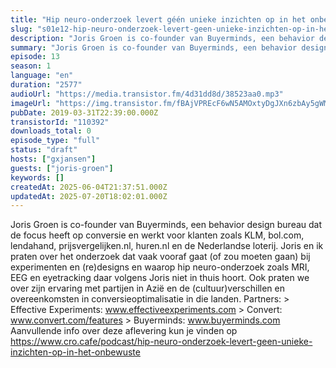 ```yaml
---
title: "Hip neuro-onderzoek levert géén unieke inzichten op in het onbewuste, met Joris Groen (Buyerminds)"
slug: "s01e12-hip-neuro-onderzoek-levert-geen-unieke-inzichten-op-in-het-onbewuste"
description: "Joris Groen is co-founder van Buyerminds, een behavior design bureau dat de focus heeft op conversie en werkt voor klanten zoals KLM, bol.com, lendahand, prijsvergelijken.nl, huren.nl en de Nederlandse loterij. Joris en ik praten over het onderzoek dat vaak vooraf gaat (of zou moeten gaan) bij experimenten en (re)designs en waarop hip neuro-onderzoek zoals MRI, EEG en eyetracking daar volgens Joris niet in thuis hoort. Ook praten we over zijn ervaring met partijen in Azië en de (cultuur)verschillen en overeenkomsten in conversieoptimalisatie in die landen. Partners: > Effective Experiments: www.effectiveexperiments.com > Convert: www.convert.com/features > Buyerminds: www.buyerminds.com Aanvullende info over deze aflevering kun je vinden op https://www.cro.cafe/podcast/hip-neuro-onderzoek-levert-geen-unieke-inzichten-op-in-het-onbewuste"
summary: "Joris Groen is co-founder van Buyerminds, een behavior design bureau dat de focus heeft op conversie en werkt voor klanten zoals KLM, bol.com, lendahand, prijsvergelijken.nl, huren.nl en de Nederlandse loterij.\r\n\r\nJoris en ik praten over het onderzoek dat vaak vooraf gaat (of zou moeten gaan) bij experimenten en (re)designs en waarop hip neuro-onderzoek zoals MRI, EEG en eyetracking daar volgens Joris niet in thuis hoort.\r\n\r\nOok praten we over zijn ervaring met partijen in Azië en de (cultuur)verschillen en overeenkomsten in conversieoptimalisatie in die landen.\r\n\r\nPartners:\r\n> Effective Experiments: www.effectiveexperiments.com\r\n> Convert: www.convert.com/features\r\n> Buyerminds: www.buyerminds.com\r\n\r\nAanvullende info over deze aflevering kun je vinden op https://www.cro.cafe/podcast/hip-neuro-onderzoek-levert-geen-unieke-inzichten-op-in-het-onbewuste"
episode: 13
season: 1
language: "en"
duration: "2577"
audioUrl: "https://media.transistor.fm/4d31dd8d/38523aa0.mp3"
imageUrl: "https://img.transistor.fm/fBAjVPREcF6wN5AMOxtyDgJXn6zbAy5gWMGOJAmFPFw/rs:fill:3000:3000:1/q:60/aHR0cHM6Ly9pbWct/dXBsb2FkLXByb2R1/Y3Rpb24udHJhbnNp/c3Rvci5mbS9lcGlz/b2RlLzExMDM5Mi8x/NjAxNTg4Njc0LWFy/dHdvcmsuanBn.webp"
pubDate: 2019-03-31T22:39:00.000Z
transistorId: "110392"
downloads_total: 0
episode_type: "full"
status: "draft"
hosts: ["gxjansen"]
guests: ["joris-groen"]
keywords: []
createdAt: 2025-06-04T21:37:51.000Z
updatedAt: 2025-07-20T18:02:01.000Z
---
```


Joris Groen is co-founder van Buyerminds, een behavior design bureau dat de focus heeft op conversie en werkt voor klanten zoals KLM, bol.com, lendahand, prijsvergelijken.nl, huren.nl en de Nederlandse loterij. Joris en ik praten over het onderzoek dat vaak vooraf gaat (of zou moeten gaan) bij experimenten en (re)designs en waarop hip neuro-onderzoek zoals MRI, EEG en eyetracking daar volgens Joris niet in thuis hoort. Ook praten we over zijn ervaring met partijen in Azië en de (cultuur)verschillen en overeenkomsten in conversieoptimalisatie in die landen. Partners: > Effective Experiments: www.effectiveexperiments.com > Convert: www.convert.com/features > Buyerminds: www.buyerminds.com Aanvullende info over deze aflevering kun je vinden op https://www.cro.cafe/podcast/hip-neuro-onderzoek-levert-geen-unieke-inzichten-op-in-het-onbewuste
